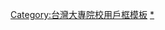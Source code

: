 {{Userbox
  |id=<!--[[File:NCIT.png|48px]]。注意合理使用之规定：“绝对不能将“合理使用”之图片，放入个人的用户页面进行展示。”-->勤益科大
  |id-c=white
  |info=這個用戶是'''[[國立勤益科技大學]]'''的學生、校友或教職人員。
  |info-c=#E0E8FF
  |info-s=10
  |border-c=#aaaa00
}}<includeonly>[[Category:勤益科技大學維基人|{{PAGENAME}}]]</includeonly>
<noinclude>
[[Category:台灣大專院校用戶框模板]]
[[Category:國立勤益科技大學維基人|*]]
</noinclude>